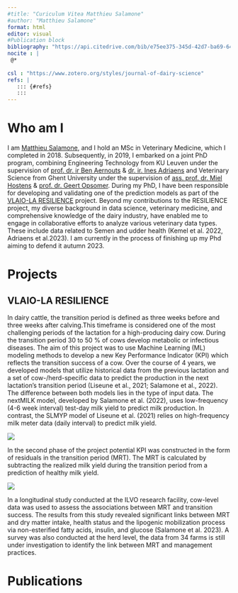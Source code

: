 ```yaml
---
#title: "Curiculum Vitea Matthieu Salamone"
#author: "Matthieu Salamone"
format: html
editor: visual
#Publication block
bibliography: "https://api.citedrive.com/bib/e75ee375-345d-42d7-ba69-6434e611cf44/references.bib?x=eyJpZCI6ICJlNzVlZTM3NS0zNDVkLTQyZDctYmE2OS02NDM0ZTYxMWNmNDQiLCAidXNlciI6ICI0OTczIiwgInNpZ25hdHVyZSI6ICIwYTBjYjQ2NmFiMDgyMWNkMWRlMWVmOTMwMGVjMWJmOWUxNjRjNGJjNjA5YjQ2ZDNlM2Q0MTBkODA0MTNiNTk3In0=/bibliography.bib"
nocite : | 
 @*
 
csl : "https://www.zotero.org/styles/journal-of-dairy-science"
refs: |
   ::: {#refs}
   :::
---
```


# Who am I

I am [Matthieu Salamone](mailto:matthieu.salamone@ugent.be), and I hold an MSc in Veterinary Medicine, which I completed in 2018. Subsequently, in 2019, I embarked on a joint PhD program, combining Engineering Technology from KU Leuven under the supervision of [prof. dr. ir Ben Aernouts](http://orcid.org/0000-0001-6266-3019) & [dr. ir. Ines Adriaens](https://orcid.org/0000-0001-9768-2308) and Veterinary Science from Ghent University under the supervision of [ass. prof. dr. Miel Hostens](https://bovi-analytics.com/researchers/miel-hostens.html) & [prof. dr. Geert Opsomer](https://www.researchgate.net/profile/Geert-Opsomer). During my PhD, I have been responsible for developing and validating one of the prediction models as part of the [VLAIO-LA RESILIENCE] project. Beyond my contributions to the RESILIENCE project, my diverse background in data science, veterinary medicine, and comprehensive knowledge of the dairy industry, have enabled me to engage in collaborative efforts to analyze various veterinary data types. These include data related to Semen and udder health (Kemel et al. 2022, Adriaens et al.2023). I am currently in the process of finishing up my Phd aiming to defend it autumn 2023.

# Projects

## VLAIO-LA RESILIENCE

In dairy cattle, the transition period is defined as three weeks before and three weeks after calving.This timeframe is considered one of the most challenging periods of the lactation for a high-producing dairy cow. During the transition period 30 to 50 % of cows develop metabolic or infectious diseases. The aim of this project was to use Machine Learning (ML) modeling methods to develop a new Key Performance Indicator (KPI) which reflects the transition success of a cow. Over the course of 4 years, we developed models that utilize historical data from the previous lactation and a set of cow-/herd-specific data to predict the production in the next lactation's transition period (Liseune et al., 2021; Salamone et al., 2022). The difference between both models lies in the type of input data. The nextMILK model, developed by Salamone et al. (2022), uses low-frequency (4-6 week interval) test-day milk yield to predict milk production. In contrast, the SLMYP model of Liseune et al. (2021) relies on high-frequency milk meter data (daily interval) to predict milk yield.

![](/files/img/researcher-docs/matthieu-salamone-1.png){fig-align="center"}

In the second phase of the project potential KPI was constructed in the form of residuals in the transition period (MRT). The MRT is calculated by subtracting the realized milk yield during the transition period from a prediction of healthy milk yield.

![](/files/img/researcher-docs/matthieu-salamone-2.png)

In a longitudinal study conducted at the ILVO research facility, cow-level data was used to assess the associations between MRT and transition success. The results from this study revealed significant links between MRT and dry matter intake, health status and the lipogenic mobilization process via non-esterified fatty acids, insulin, and glucose (Salamone et al. 2023). A survey was also conducted at the herd level, the data from 34 farms is still under investigation to identify the link between MRT and management practices.

# Publications

::: {#refs}
:::
